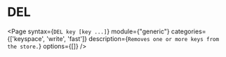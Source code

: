 # DEL

<Page
  syntax={`DEL key [key ...]`}
  module={"generic"}
  categories={['keyspace', 'write', 'fast']}
  description={`Removes one or more keys from the store.`}
  options={[]}
/>